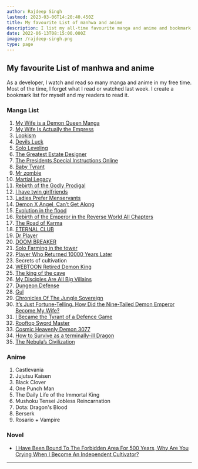 ```yaml
---
author: Rajdeep Singh
lastmod: 2023-03-06T14:20:40.450Z
title: My favourite List of manhwa and anime
description: I list my all-time favourite manga and anime and bookmark them when I read.
date: 2022-06-13T08:15:00.000Z
image: /rajdeep-singh.png
type: page
---
```


## My favourite List of manhwa and anime

As a developer, I watch and read so many manga and anime in my free time. Most of the time, I forget what I read or watched last week. I create a bookmark list for myself and my readers to read it.

### Manga List

1.  [My Wife is a Demon Queen Manga](https://demonqueen.online/)
2.  [My Wife Is Actually the Empress](https://mangaowl.io/taekookiee/my-wife-is-actually-the-empress/)
3.  [Lookism](https://mangaowl.io/taekookiee/103/)
4.  [Devils Luck](https://1stkissmanga.me/manga/devils-luck/)
5.  [Solo Leveling](https://leveling-solo.org/)
6.  [The Greatest Estate Designer](https://coffeemanga.io/manga/the-greatest-estate-designer-6)
7.  [The Presidents Special Instructions Online](https://coffeemanga.io/manga/the-presidents-special-instructions-online/)
8.  [Baby Tyrant](https://coffeemanga.io/manga/baby-tyrant/)
9.  [Mr zombie](https://mangagg.com/comic/mr-zombie/)
10. [Martial Legacy](https://manhuafast.com/manga/martial-legacy/)
11. [Rebirth of the Godly Prodigal](https://aquamanga.com/read/rebirth-of-the-godly-prodigal/)
12. [I have twin girlfriends](https://rmanga.app/i-have-twin-girlfriends/)
13. [Ladies Prefer Menservants](https://zinmanga.com/manga/ladies-prefer-menservants)
14. [Demon X Angel, Can’t Get Along](https://www.topmanhua.com/manhua/demon-x-angel-cant-get-along)
15. [Evolution in the flood](https://mangagg.com/comic/evolution-in-the-flood/)
16. [Rebirth of the Emperor in the Reverse World All Chapters](https://www.mangageko.com/manga/rebirth-of-the-emperor-in-the-reverse-world/)
17. [The Road of Karma](https://www.mangageko.com/manga/the-road-of-karma/)
18. [ETERNAL CLUB](https://eternalclubmanga.com/)
19. [Dr Player](https://harimanga.com/manga/dr-player)
20. [DOOM BREAKER](https://doombreakernow.com/)
21. [Solo Farming in the tower](https://zinmanga.com/manga/solo-farming-in-the-tower/)
22. [Player Who Returned 10000 Years Later](https://playerwhoreturned.com/)
23. Secrets of cultivation
24. [WEBTOON Retired Demon King](https://www.webtoons.com/en/romance/retired-demon-king)
25. [The king of the cave](https://thekingofcave.com/)
26. [My Disciples Are All Big Villains](https://topmanhua.com/manhua/my-disciples-are-all-big-villains)
27. [Dungeon Defense](https://manhwaclan.com/manga/dungeon-defense)
28. [Gul](https://mangahub.io/chapter/gul)
29. [Chronicles Of The Jungle Sovereign](https://manhuatop.org/manhua/chronicles-of-the-jungle-sovereign/)
30. [It’s Just Fortune-Telling. How Did the Nine-Tailed Demon Emperor Become My Wife?](https://manhuatop.org/manhua/its-just-fortunetelling-how-did-the-ninetailed-demon-emperor-become-my-wife/)
31. [I Became the Tyrant of a Defence Game](https://manhuatop.org/manhua/i-became-the-tyrant-of-a-defence-game)
32. [Rooftop Sword Master](https://manhuatop.org/manhua/rooftop-sword-master/)
33. [Cosmic Heavenly Demon 3077](https://mangamtl.org/series/cosmic-heavenly-demon-3077/)
34. [How to Survive as a terminally-ill Dragon](https://manhuatop.org/manhua/how-to-survive-as-a-terminallyill-dragon/chapter-36)
35. [The Nebula’s Civilization](https://thenebulascivilization.com/)

### Anime

1. Castlevania
2. Jujutsu Kaisen
3. Black Clover
4. One Punch Man
5. The Daily Life of the Immortal King
6. Mushoku Tensei Jobless Reincarnation
7. Dota: Dragon's Blood
8. Berserk
9. Rosario + Vampire

### Novel

- [I Have Been Bound To The Forbidden Area For 500 Years, Why Are You Crying When I Become An Independent Cultivator?](https://mtlarchive.com/novel/i-have-been-bound-to-the-forbidden-area-for-500-years-why-are-you-crying-when-i-become-an-independent-cultivator)
---
